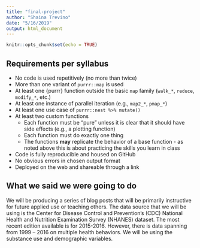 ```yaml
---
title: "final-project"
author: "Shaina Trevino"
date: "5/16/2019"
output: html_document
---
```


```r
knitr::opts_chunk$set(echo = TRUE)
```

## Requirements per syllabus

* No code is used repetitively (no more than twice)
* More than one variant of `purrr::map` is used 
* At least one {purrr} function outside the basic `map` family (`walk_*`, 
  `reduce`, `modify_*`, etc.) 
* At least one instance of parallel iteration (e.g., `map2_*`, `pmap_*`) 
* At least one use case of `purrr::nest %>% mutate()` 
* At least two custom functions 
	+ Each function must be "pure" unless it is clear that it should have side 
	  effects (e.g., a plotting function)
  + Each function must do exactly one thing
  + The functions **may** replicate the behavior of a base function - as noted 
    above this is about practicing the skills you learn in class
* Code is fully reproducible and housed on GitHub 
* No obvious errors in chosen output format 
* Deployed on the web and shareable through a link 

## What we said we were going to do

We will be producing a series of blog posts that will be primarily instructive for future applied use or teaching others. The data source that we will be using is the Center for Disease Control and Prevention's (CDC) National Health and Nutrition Examination Survey (NHANES) dataset. The most recent edition available is for 2015-2016. However, there is data spanning from 1999 – 2016 on multiple health behaviors. We will be using the substance use and demographic variables.
